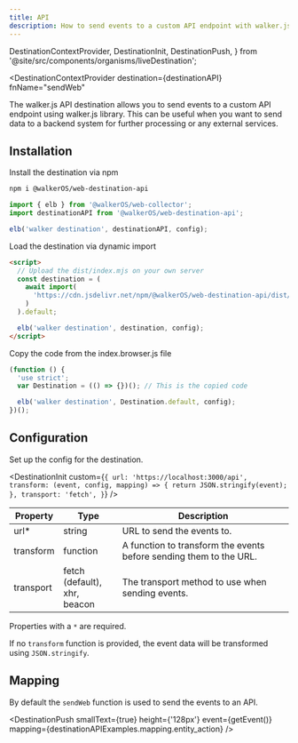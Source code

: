 ```yaml
---
title: API
description: How to send events to a custom API endpoint with walker.js
---
```


  DestinationContextProvider,
  DestinationInit,
  DestinationPush,
} from '@site/src/components/organisms/liveDestination';

<DestinationContextProvider
  destination={destinationAPI}
  fnName="sendWeb"
>

<PackageLink
  browser="@walkerOS/web-destination-api"
  es5="@walkerOS/web-destination-api"
  github="packages/web/destinations/api"
  npm="@walkerOS/web-destination-api"
/>

The walker.js API destination allows you to send events to a custom API endpoint
using&nbsp;<Link to="/docs/collectors/web">walker.js</Link> library. This can be
useful when you want to send data to a backend system for further processing or
any external services.

## Installation

<Tabs>
  <TabItem value="ts" label="TypeScript" default>
Install the destination via npm

```bash
npm i @walkerOS/web-destination-api
```

```js
import { elb } from '@walkerOS/web-collector';
import destinationAPI from '@walkerOS/web-destination-api';

elb('walker destination', destinationAPI, config);
```

  </TabItem>
  <TabItem value="script" label="Script">

Load the destination via dynamic import

```html
<script>
  // Upload the dist/index.mjs on your own server
  const destination = (
    await import(
      'https://cdn.jsdelivr.net/npm/@walkerOS/web-destination-api/dist/index.mjs'
    )
  ).default;

  elb('walker destination', destination, config);
</script>
```

  </TabItem>
  <TabItem value="code" label="Code">
Copy the code from the&nbsp;<Link to="https://cdn.jsdelivr.net/npm/@walkerOS/web-destination-api@latest/dist/index.browser.js">index.browser.js</Link> file

```js
(function () {
  'use strict';
  var Destination = (() => {})(); // This is the copied code

  elb('walker destination', Destination.default, config);
})();
```

  </TabItem>
</Tabs>

## Configuration

Set up the config for the destination.

<DestinationInit
  custom={`{
    url: 'https://localhost:3000/api',
    transform: (event, config, mapping) => {
      return JSON.stringify(event);
    },
    transport: 'fetch',
  }`}
/>

| Property  | Type                                   | Description                                                        |
| --------- | -------------------------------------- | ------------------------------------------------------------------ |
| url\*     | string                                 | URL to send the events to.                                         |
| transform | function                               | A function to transform the events before sending them to the URL. |
| transport | fetch (default),<br />xhr,<br />beacon | The transport method to use when sending events.                   |

Properties with a `*` are required.

If no `transform` function is provided, the event data will be transformed using
`JSON.stringify`.

## Mapping

By default the&nbsp;<Link to="/docs/utils/helper#sendweb">`sendWeb`</Link>
function is used to send the events to an API.

<DestinationPush
  smallText={true}
  height={'128px'}
  event={getEvent()}
  mapping={destinationAPIExamples.mapping.entity_action}
/>

</DestinationContextProvider>
